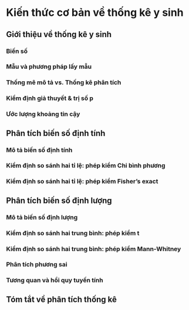# Kiến thức cơ bản về thống kê y sinh {#biostat}

## Giới thiệu về thống kê y sinh

### Biến số

### Mẫu và phương pháp lấy mẫu

### Thống mê mô tả vs. Thống kê phân tích

### Kiểm định giả thuyết & trị số p

### Ước lượng khoảng tin cậy

## Phân tích biến số định tính

### Mô tả biến số định tính

### Kiểm định so sánh hai tỉ lệ: phép kiểm Chi bình phương

### Kiểm định so sánh hai tỉ lệ: phép kiểm Fisher's exact

## Phân tích biến số định lượng

### Mô tả biến số định lượng

### Kiểm định so sánh hai trung bình: phép kiểm t

### Kiểm định so sánh hai trung bình: phép kiểm Mann-Whitney

### Phân tích phương sai

### Tương quan và hồi quy tuyến tính

## Tóm tắt về phân tích thống kê



